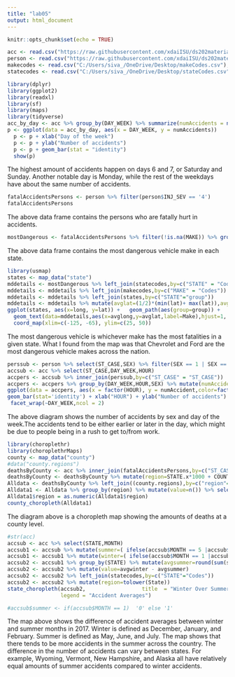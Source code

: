 ```yaml
---
title: "lab05"
output: html_document
---
```


```r
knitr::opts_chunk$set(echo = TRUE)
```

```r
acc <- read.csv("https://raw.githubusercontent.com/xdaiISU/ds202materials/master/hwlabs/fars2017/accident.csv", stringsAsFactors = FALSE)
person <- read.csv("https://raw.githubusercontent.com/xdaiISU/ds202materials/master/hwlabs/fars2017/person.csv", stringsAsFactors = FALSE)
makecodes <- read.csv("C:/Users/siva_/OneDrive/Desktop/makeCodes.csv");
statecodes <- read.csv("C:/Users/siva_/OneDrive/Desktop/stateCodes.csv");
```

```r
library(dplyr)
library(ggplot2)
library(readxl)
library(sf)
library(maps)
library(tidyverse)
acc_by_day <- acc %>% group_by(DAY_WEEK) %>% summarize(numAccidents = n())
p <- ggplot(data = acc_by_day, aes(x = DAY_WEEK, y = numAccidents)) 
  p <- p + xlab("Day of the week")  
  p <- p + ylab("Number of accidents")
  p <- p + geom_bar(stat = "identity")
  show(p)
```
The highest amount of accidents happen on days 6 and 7, or Saturday and Sunday. Another notable day is Monday, while the rest of the weekdays have about the same number of accidents.

```r
fatalAccidentsPersons <- person %>% filter(person$INJ_SEV == '4')
fatalAccidentsPersons
```
The above data frame contains the persons who are fatally hurt in accidents.
```r
mostDangerous <- fatalAccidentsPersons %>% filter(!is.na(MAKE)) %>% group_by(STATE, MAKE) %>% summarize(sumPersons = n()) %>% top_n(1)
```
The above data frame contains the most dangerous vehicle make in each state.

```r
library(usmap)
states <- map_data("state")
mddetails <- mostDangerous %>% left_join(statecodes,by=c("STATE" = "Codes"))
mddetails <- mddetails %>% left_join(makecodes,by=c("MAKE" = "Codes"))
mddetails <- mddetails %>% left_join(states,by=c("STATE"="group"))
mddetails <- mddetails %>% mutate(avglat=(1/2)*(min(lat)+ max(lat)),avglong=(1/2)*(min(long)+max(long)))
ggplot(states, aes(x=long, y=lat)) +   geom_path(aes(group=group)) +
  geom_text(data=mddetails,aes(x=avglong,y=avglat,label=Make),hjust=1, vjust=1,size=3) +
  coord_map(xlim=c(-125, -65), ylim=c(25, 50))

```
The most dangerous vehicle is whichever make has the most fatalities in a given state. What I found from the map was that Chevrolet and Ford are the most dangerous vehicle makes across the nation.
```r
perssub <- person %>% select(ST_CASE,SEX) %>% filter(SEX == 1 | SEX == 2)
accsub <- acc %>% select(ST_CASE,DAY_WEEK,HOUR)
accpers <- accsub %>% inner_join(perssub,by=c("ST_CASE" = "ST_CASE"))
accpers <- accpers %>% group_by(DAY_WEEK,HOUR,SEX) %>% mutate(numAccident=n()) %>% distinct(DAY_WEEK,HOUR,SEX,numAccident)
ggplot(data = accpers, aes(x = factor(HOUR), y = numAccident,color=factor(SEX)) ) +
geom_bar(stat='identity') + xlab("HOUR") + ylab("Number of accidents") +
 facet_wrap(~DAY_WEEK,ncol = 2)
```
The above diagram shows the number of accidents by sex and day of the week.The accidents tend to be either earlier or later in the day, which might be due to people being in a rush to get to/from work.
```r
library(choroplethr)
library(choroplethrMaps)
county <- map_data("county")
#data("county.regions")
deathsByCounty <- acc %>% inner_join(fatalAccidentsPersons,by=c("ST_CASE" = "ST_CASE"))  %>% select(STATE.x,COUNTY.x)
deathsByCounty <- deathsByCounty %>% mutate(region=STATE.x*1000 + COUNTY.x)
Alldata <- deathsByCounty %>% left_join((county.regions),by=c("region"="region"))
Alldata1 <- Alldata %>% group_by(region) %>% mutate(value=n()) %>% select(region,value) %>% distinct(region,value)
Alldata1$region = as.numeric(Alldata1$region)
county_choropleth(Alldata1)
```
The diagram above is a choropleth map showing the amounts of deaths at a county level.


```r
#str(acc)
accsub <- acc %>% select(STATE,MONTH)
accsub1 <- accsub %>% mutate(summer=( ifelse(accsub$MONTH == 5 |accsub$MONTH == 6  | accsub$MONTH == 7 ,  0, 1)))
accsub1 <- accsub1 %>% mutate(winter=( ifelse(accsub$MONTH == 1 |accsub$MONTH == 2  | accsub$MONTH == 12 ,  1, 0)))
accsub2 <- accsub1 %>% group_by(STATE) %>% mutate(avgsummer=round(sum(summer)/3,1),avgwinter=round(sum(winter)/3,1)) %>% select(STATE,avgsummer,avgwinter) %>% distinct(STATE,avgsummer,avgwinter)
accsub2 <- accsub2 %>% mutate(value=avgwinter - avgsummer)
accsub2 <- accsub2 %>% left_join(statecodes,by=c("STATE"="Codes"))
accsub2 <- accsub2 %>% mutate(region=tolower(State))
state_choropleth(accsub2,                  title  = "Winter Over Summer", 
                 legend = "Accident Averages")

#accsub$summer <- if(accsub$MONTH == 1)  '0' else '1'
```
The map above shows the difference of accident averages between winter and summer months in 2017. Winter is defined as December, January, and February. Summer is defined as May, June, and July. The map shows that there tends to be more accidents in the summer across the country. The difference in the number of accidents can vary between states. For example, Wyoming, Vermont, New Hampshire, and Alaska all have relatively equal amounts of summer accidents compared to winter accidents. 



